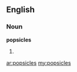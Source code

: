==English==

===Noun===
'''popsicles'''

# {{plural of|[[popsicle]]}}

[[ar:popsicles]]
[[my:popsicles]]